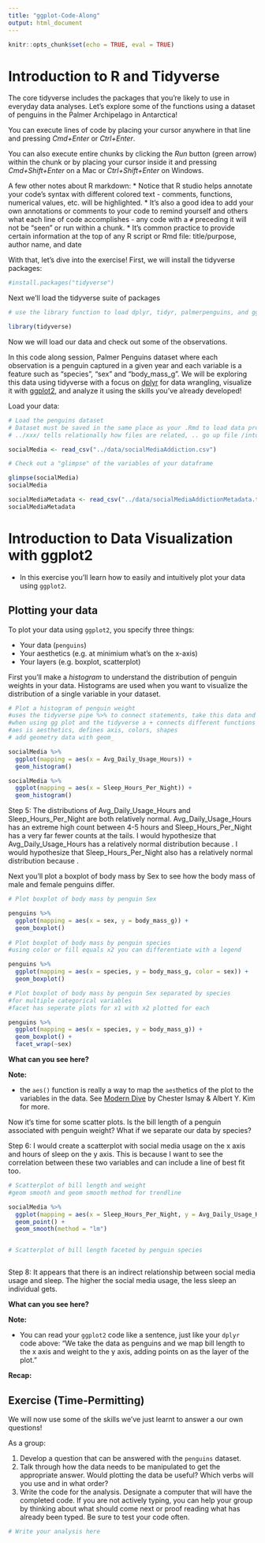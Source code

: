 ```yaml
---
title: "ggplot-Code-Along"
output: html_document
---
```


```r
knitr::opts_chunk$set(echo = TRUE, eval = TRUE)
```

# Introduction to R and Tidyverse

The core tidyverse includes the packages that you're likely to use in everyday data analyses. Let's explore some of the functions using a dataset of penguins in the Palmer Archipelago in Antarctica!

You can execute lines of code by placing your cursor anywhere in that line and pressing *Cmd+Enter* or *Ctrl+Enter*.

You can also execute entire chunks by clicking the *Run* button (green arrow) within the chunk or by placing your cursor inside it and pressing *Cmd+Shift+Enter* on a Mac or *Ctrl+Shift+Enter* on Windows. 

A few other notes about R markdown:
* Notice that R studio helps annotate your code's syntax with different colored text - comments, functions, numerical values, etc. will be highlighted.
* It's also a good idea to add your own annotations or comments to your code to remind yourself and others what each line of code accomplishes - any code with a `#` preceding it will not be "seen" or run within a chunk.
* It's common practice to provide certain information at the top of any R script or Rmd file: title/purpose, author name, and date

With that, let's dive into the exercise! First, we will install the tidyverse packages:



```r


#install.packages("tidyverse")

```


Next we'll load the tidyverse suite of packages

```r

# use the library function to load dplyr, tidyr, palmerpenguins, and ggplot2

library(tidyverse)


```

Now we will load our data and check out some of the observations.

In this code along session, Palmer Penguins dataset where each observation is a penguin captured in a given year and each variable is a feature such as "species", "sex" and "body_mass_g". We will be exploring this data using tidyverse with a focus on [dplyr](http://dplyr.tidyverse.org/) for data wrangling, visualize it with [ggplot2](https://ggplot2.tidyverse.org/), and analyze it using the skills you've already developed!

Load your data:

```r
# Load the penguins dataset
# Dataset must be saved in the same place as your .Rmd to load data properly
# ../xxx/ tells relationally how files are related, .. go up file /into xxx/

socialMedia <- read_csv("../data/socialMediaAddiction.csv")

# Check out a "glimpse" of the variables of your dataframe

glimpse(socialMedia)
socialMedia

socialMediaMetadata <- read_csv("../data/socialMediaAddictionMetadata.txt")
socialMediaMetadata

```


# Introduction to Data Visualization with ggplot2



* In this exercise you'll learn how to easily and intuitively plot your data using `ggplot2`.


## Plotting your data

To plot your data using `ggplot2`, you specify three things:

* Your data (`penguins`)
* Your aesthetics (e.g. at minimium what's on the x-axis)
* Your layers (e.g. boxplot, scatterplot)


First you'll make a *histogram* to understand the distribution of penguin weights in your data. Histograms are used when you want to visualize the distribution of a single variable in your dataset.

```r
# Plot a histogram of penguin weight
#uses the tidyverse pipe %>% to connect statements, take this data and then do x
#when using gg plot and the tidyverse a + connects different functions
#aes is aesthetics, defines axis, colors, shapes
# add geometry data with geom_

socialMedia %>% 
  ggplot(mapping = aes(x = Avg_Daily_Usage_Hours)) +
  geom_histogram()

socialMedia %>% 
  ggplot(mapping = aes(x = Sleep_Hours_Per_Night)) +
  geom_histogram()
```
Step 5: The distributions of Avg_Daily_Usage_Hours and Sleep_Hours_Per_Night are both relatively normal. Avg_Daily_Usage_Hours has an extreme high count between 4-5 hours and Sleep_Hours_Per_Night has a very far fewer counts at the tails. I would hypothesize that Avg_Daily_Usage_Hours has a relatively normal distribution because . I would hypothesize that Sleep_Hours_Per_Night also has a relatively normal distribution because .


Next you'll plot a boxplot of body mass by Sex to see how the body mass of male and female penguins differ. 


```r

# Plot boxplot of body mass by penguin Sex

penguins %>%
  ggplot(mapping = aes(x = sex, y = body_mass_g)) +
  geom_boxplot()
  
# Plot boxplot of body mass by penguin species
#using color or fill equals x2 you can differentiate with a legend

penguins %>%
  ggplot(mapping = aes(x = species, y = body_mass_g, color = sex)) +
  geom_boxplot()  

# Plot boxplot of body mass by penguin Sex separated by species
#for multiple categorical variables
#facet has seperate plots for x1 with x2 plotted for each

penguins %>%
  ggplot(mapping = aes(x = species, y = body_mass_g)) +
  geom_boxplot() +
  facet_wrap(~sex)


```

**What can you see here?** 

**Note:**

*  the `aes()` function is really a way to map the `aes`thetics of the plot to the variables in the data. See [Modern Dive](http://moderndive.com/3-viz.html#grammarofgraphics) by Chester Ismay & Albert Y. Kim for more.


Now it's time for some scatter plots. Is the bill length of a penguin associated with penguin weight? What if we separate our data by species?

Step 6: I would create a scatterplot with social media usage on the x axis and hours of sleep on the y axis. This is because I want to see the correlation between these two variables and can include a line of best fit too.
```r

# Scatterplot of bill length and weight
#geom smooth and geom smooth method for trendline

socialMedia %>%
  ggplot(mapping = aes(x = Sleep_Hours_Per_Night, y = Avg_Daily_Usage_Hours)) +
  geom_point() +
  geom_smooth(method = "lm")


# Scatterplot of bill length faceted by penguin species



```
Step 8: It appears that there is an indirect relationship between social media usage and sleep. The higher the social media usage, the less sleep an individual gets.


**What can you see here?** 

**Note:**

* You can read your `ggplot2` code like a sentence, just like your `dplyr` code above: "We take the data as penguins and we map bill length to the x axis and weight to the y axis, adding points on as the layer of the plot."


**Recap:**



## Exercise (Time-Permitting)

We will now use some of the skills we've just learnt to answer a our own questions! 

As a group: 

1.  Develop a question that can be answered with the `penguins` dataset. 
2.  Talk through how the data needs to be manipulated to get the appropriate answer. Would plotting the data be useful? Which verbs will you use and in what order? 
3.  Write the code for the analysis. Designate a computer that will have the completed code. If you are not actively typing, you can help your group by thinking about what should come next or proof reading what has already been typed. Be sure to test your code often. 


```r

# Write your analysis here




```
